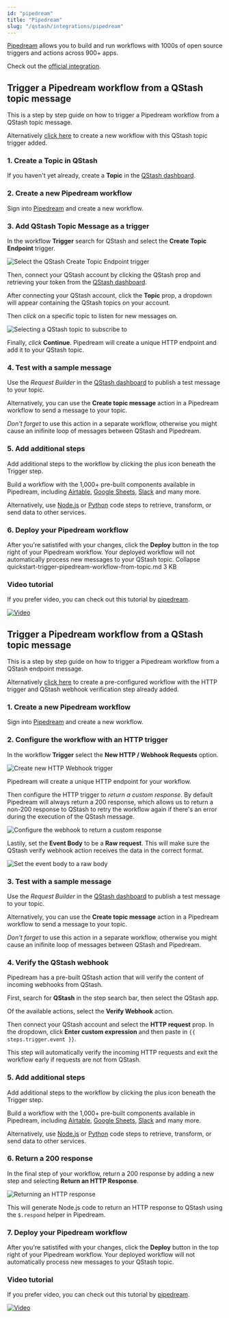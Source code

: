 ```yaml
---
id: "pipedream"
title: "Pipedream"
slug: "/qstash/integrations/pipedream"
---
```


[Pipedream](https://pipedream.com) allows you to build and run workflows with
1000s of open source triggers and actions across 900+ apps.

Check out the [official integration](https://pipedream.com/apps/qstash).

## Trigger a Pipedream workflow from a QStash topic message

This is a step by step guide on how to trigger a Pipedream workflow from a
QStash topic message.

Alternatively [click here](https://pipedream.com/new?h=tch_3egfAX) to create a
new workflow with this QStash topic trigger added.

### 1. Create a Topic in QStash

If you haven't yet already, create a **Topic** in the
[QStash dashboard](https://console.upstash.com/qstash?tab=topics).

### 2. Create a new Pipedream workflow

Sign into [Pipedream](https://pipedream.com) and create a new workflow.

### 3. Add QStash Topic Message as a trigger

In the workflow **Trigger** search for QStash and select the **Create Topic
Endpoint** trigger.

![Select the QStash Create Topic Endpoint trigger](https://res.cloudinary.com/pipedreamin/image/upload/v1664298855/docs/components/CleanShot_2022-09-27_at_13.13.56_x6gzgk.gif)

Then, connect your QStash account by clicking the QStash prop and retrieving
your token from the
[QStash dashboard](https://console.upstash.com/qstash?tab=details).

After connecting your QStash account, click the **Topic** prop, a dropdown will
appear containing the QStash topics on your account.

Then _click_ on a specific topic to listen for new messages on.

![Selecting a QStash topic to subscribe to](https://res.cloudinary.com/pipedreamin/image/upload/v1664299016/docs/components/CleanShot_2022-09-27_at_13.16.35_rewzbo.gif)

Finally, _click_ **Continue**. Pipedream will create a unique HTTP endpoint and
add it to your QStash topic.

### 4. Test with a sample message

Use the _Request Builder_ in the
[QStash dashboard](https://console.upstash.com/qstash?tab=details) to publish a
test message to your topic.

Alternatively, you can use the **Create topic message** action in a Pipedream
workflow to send a message to your topic.

_Don't forget_ to use this action in a separate workflow, otherwise you might
cause an inifinite loop of messages between QStash and Pipedream.

### 5. Add additional steps

Add additional steps to the workflow by clicking the plus icon beneath the
Trigger step.

Build a workflow with the 1,000+ pre-built components available in Pipedream,
including [Airtable](https://pipedream.com/apps/airtable),
[Google Sheets](https://pipedream.com/apps/google-sheets),
[Slack](https://pipedream.com/apps/slack) and many more.

Alternatively, use [Node.js](https://pipdream.com/docs/code/nodejs) or
[Python](https://pipedream.com/docs/code/python) code steps to retrieve,
transform, or send data to other services.

### 6. Deploy your Pipedream workflow

After you're satistifed with your changes, click the **Deploy** button in the
top right of your Pipedream workflow. Your deployed workflow will not
automatically process new messages to your QStash topic. Collapse
quickstart-trigger-pipedream-workflow-from-topic.md 3 KB

### Video tutorial

If you prefer video, you can check out this tutorial by
[pipedream](https://pipedream.com).

[![Video](https://img.youtube.com/vi/-oXlWuxNG5A/0.jpg)](https://www.youtube.com/watch?v=-oXlWuxNG5A)

## Trigger a Pipedream workflow from a QStash topic message

This is a step by step guide on how to trigger a Pipedream workflow from a
QStash endpoint message.

Alternatively [click here](https://pipedream.com/new?h=tch_m5ofX6) to create a
pre-configured workflow with the HTTP trigger and QStash webhook verification
step already added.

### 1. Create a new Pipedream workflow

Sign into [Pipedream](https://pipedream.com) and create a new workflow.

### 2. Configure the workflow with an HTTP trigger

In the workflow **Trigger** select the **New HTTP / Webhook Requests** option.

![Create new HTTP Webhook trigger](https://res.cloudinary.com/pipedreamin/image/upload/v1664296111/docs/components/CleanShot_2022-09-27_at_12.27.42_cqzolg.png)

Pipedream will create a unique HTTP endpoint for your workflow.

Then configure the HTTP trigger to _return a custom response_. By default
Pipedream will always return a 200 response, which allows us to return a non-200
response to QStash to retry the workflow again if there's an error during the
execution of the QStash message.

![Configure the webhook to return a custom response](https://res.cloudinary.com/pipedreamin/image/upload/v1664296210/docs/components/CleanShot_2022-09-27_at_12.29.45_jbwtcm.png)

Lastily, set the **Event Body** to be a **Raw request**. This will make sure the
QStash verify webhook action receives the data in the correct format.

![Set the event body to a raw body](https://res.cloudinary.com/pipedreamin/image/upload/v1664302540/docs/components/CleanShot_2022-09-27_at_14.15.15_o4xinz.png)

### 3. Test with a sample message

Use the _Request Builder_ in the
[QStash dashboard](https://console.upstash.com/qstash?tab=details) to publish a
test message to your topic.

Alternatively, you can use the **Create topic message** action in a Pipedream
workflow to send a message to your topic.

_Don't forget_ to use this action in a separate workflow, otherwise you might
cause an inifinite loop of messages between QStash and Pipedream.

### 4. Verify the QStash webhook

Pipedream has a pre-built QStash action that will verify the content of incoming
webhooks from QStash.

First, search for **QStash** in the step search bar, then select the QStash app.

Of the available actions, select the **Verify Webhook** action.

Then connect your QStash account and select the **HTTP request** prop. In the
dropdown, click **Enter custom expression** and then paste in
`{{ steps.trigger.event }}`.

This step will automatically verify the incoming HTTP requests and exit the
workflow early if requests are not from QStash.

### 5. Add additional steps

Add additional steps to the workflow by clicking the plus icon beneath the
Trigger step.

Build a workflow with the 1,000+ pre-built components available in Pipedream,
including [Airtable](https://pipedream.com/apps/airtable),
[Google Sheets](https://pipedream.com/apps/google-sheets),
[Slack](https://pipedream.com/apps/slack) and many more.

Alternatively, use [Node.js](https://pipdream.com/docs/code/nodejs) or
[Python](https://pipedream.com/docs/code/python) code steps to retrieve,
transform, or send data to other services.

### 6. Return a 200 response

In the final step of your workflow, return a 200 response by adding a new step
and selecting **Return an HTTP Response**.

![Returning an HTTP response](https://res.cloudinary.com/pipedreamin/image/upload/v1664296812/docs/components/CleanShot_2022-09-27_at_12.39.25_apkngf.png)

This will generate Node.js code to return an HTTP response to QStash using the
`$.respond` helper in Pipedream.

### 7. Deploy your Pipedream workflow

After you're satistifed with your changes, click the **Deploy** button in the
top right of your Pipedream workflow. Your deployed workflow will not
automatically process new messages to your QStash topic.

### Video tutorial

If you prefer video, you can check out this tutorial by
[pipedream](https://pipedream.com).

[![Video](https://img.youtube.com/vi/uG8eO7BNok4/0.jpg)](https://youtu.be/uG8eO7BNok4)

